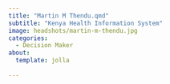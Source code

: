 ```yaml
---
title: "Martin M Thendu.qmd"
subtitle: "Kenya Health Information System"
image: headshots/martin-m-thendu.jpg
categories:
  - Decision Maker
about:
  template: jolla
  
---
```

